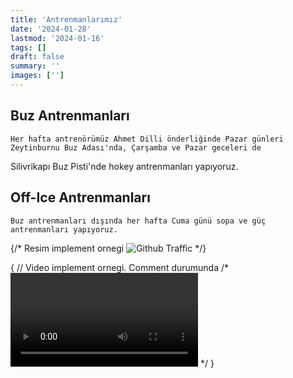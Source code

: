 ```yaml
---
title: 'Antrenmanlarımız'
date: '2024-01-28'
lastmod: '2024-01-16'
tags: []
draft: false
summary: ''
images: ['']
---
```


## Buz Antrenmanları

    Her hafta antrenörümüz Ahmet Dilli önderliğinde Pazar günleri Zeytinburnu Buz Adası'nda, Çarşamba ve Pazar geceleri de
Silivrikapı Buz Pisti'nde hokey antrenmanları yapıyoruz.

## Off-Ice Antrenmanları

    Buz antrenmanları dışında her hafta Cuma günü sopa ve güç antrenmanları yapıyoruz. 

{/* Resim implement ornegi
![Github Traffic](/static/images/Blitz_Koc.jpg)
*/}

{  // Video implement ornegi. Comment durumunda
   /* <video controls>
    <source
      src="https://github-production-user-asset-6210df.s3.amazonaws.com/28362229/258559849-2124c81f-b99d-4431-839c-347e01a2616c.webm"
      type="video/webm"
      />
  </video> */
}
